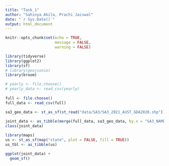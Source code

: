 ```yaml
---
title: "Task_1"
author: "Sahinya Akila, Prachi Jaiswal"
date: "`r Sys.Date()`"
output: html_document
---
```


```r
knitr::opts_chunk$set(echo = TRUE,
                      message = FALSE,
                      warning = FALSE)
```

```r
library(tidyverse)
library(ggplot2)
library(sf)
# library(geojsonio)
library(broom)

```

```r
# yearly <- file.choose()
# yearly_data <- read_csv(yearly)
 
full <- file.choose()
full_data <- read_csv(full)

sa3_geo_data <- st_as_sf(st_read("data/SA3/SA3_2021_AUST_GDA2020.shp"))
 
joint_data <- as_tibble(merge(full_data, sa3_geo_data, by.x = "SA3_NAME_2011", by.y = "SA3_NAME21"))
class(joint_data)
```

```r
library(maps)
us <- st_as_sf(map("state", plot = FALSE, fill = TRUE))
us_tbl <- as_tibble(us)

ggplot(joint_data) + 
  geom_sf()
```


